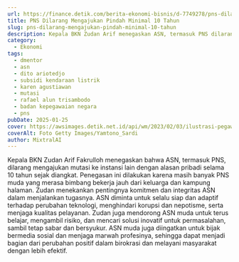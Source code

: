 ```yaml
---
url: https://finance.detik.com/berita-ekonomi-bisnis/d-7749278/pns-dilarang-mengajukan-pindah-minimal-10-tahun
title: PNS Dilarang Mengajukan Pindah Minimal 10 Tahun
slug: pns-dilarang-mengajukan-pindah-minimal-10-tahun
description: Kepala BKN Zudan Arif menegaskan ASN, termasuk PNS dilarang pindah instansi dengan alasan pribadi selama 10 tahun.
category:
  - Ekonomi
tags:
  - dmentor
  - asn
  - dito ariotedjo
  - subsidi kendaraan listrik
  - karen agustiawan
  - mutasi
  - rafael alun trisambodo
  - badan kepegawaian negara
  - pns
pubDate: 2025-01-25
cover: https://awsimages.detik.net.id/api/wm/2023/02/03/ilustrasi-pegawai-asn_169.jpeg?wid=54&w=650&v=1&t=jpeg
coverAlt: Foto Getty Images/Yamtono_Sardi
author: MixtralAI
---
```

Kepala BKN Zudan Arif Fakrulloh menegaskan bahwa ASN, termasuk PNS, dilarang mengajukan mutasi ke instansi lain dengan alasan pribadi selama 10 tahun sejak diangkat. Penegasan ini dilakukan karena masih banyak PNS muda yang merasa bimbang bekerja jauh dari keluarga dan kampung halaman. Zudan menekankan pentingnya komitmen dan integritas ASN dalam menjalankan tugasnya. ASN diminta untuk selalu siap dan adaptif terhadap perubahan teknologi, menghindari korupsi dan nepotisme, serta menjaga kualitas pelayanan. Zudan juga mendorong ASN muda untuk terus belajar, mengambil risiko, dan mencari solusi inovatif untuk permasalahan, sambil tetap sabar dan bersyukur. ASN muda juga diingatkan untuk bijak bermedia sosial dan menjaga marwah profesinya, sehingga dapat menjadi bagian dari perubahan positif dalam birokrasi dan melayani masyarakat dengan lebih efektif.
